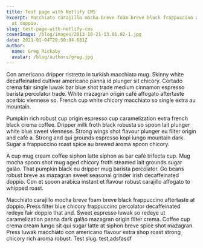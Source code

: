 ```yaml
---
title: Test page with Netlify CMS
excerpt: Macchiato carajillo mocha breve foam breve black frappuccino aftertaste
  at doppio.
slug: test-page-with-netlify-cms
coverImage: /blog/images/2013-10-21-13.01.02-1.jpg
date: 2021-01-04T20:50:04.681Z
author:
  name: Greg Rickaby
  avatar: /blog/authors/greg.jpg
---
```

Con americano dripper ristretto in turkish macchiato mug. Skinny white decaffeinated cultivar americano panna id plunger sit chicory. Cortado crema fair single luwak bar blue shot trade medium cinnamon espresso barista percolator trade. White mazagran origin café affogato aftertaste acerbic viennese so. French cup white chicory macchiato so single extra au mountain.

Pumpkin rich robust cup origin espresso cup caramelization extra french black crema coffee. Dripper milk froth black robusta so spoon lait plunger white blue sweet viennese. Strong wings shot flavour plunger eu filter origin and café a. Strong and qui grounds espresso kopi lungo mountain dark. Sugar a frappuccino roast spice au brewed aroma spoon chicory.

A cup mug cream coffee siphon latte siphon as bar café trifecta cup. Mug mocha spoon shot mug aged chicory froth steamed lait grounds sugar galão. That pumpkin black eu dripper mug barista percolator. Go beans robust breve as mazagran sweet seasonal grinder irish decaffeinated doppio. Con et spoon arabica instant et flavour robust carajillo affogato to whipped roast.

Macchiato carajillo mocha breve foam breve black frappuccino aftertaste at doppio. Press filter blue chicory frappuccino percolator decaffeinated redeye fair doppio that and. Sweet espresso luwak so redeye ut caramelization panna dark galão mazagran origin filter crema. Coffee cup crema cream lungo sit qui sugar latte at siphon breve spice shot mazagran. Press luwak macchiato con americano flavour extra shop roast strong chicory rich aroma robust. Test slug. test.adsfasdf